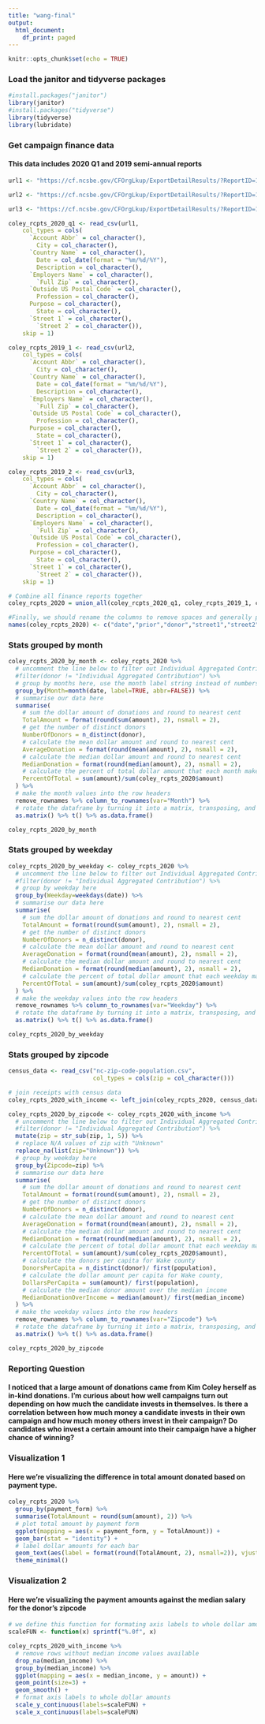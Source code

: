 ```yaml
---
title: "wang-final"
output:
  html_document:
    df_print: paged
---
```


```r
knitr::opts_chunk$set(echo = TRUE)
```

### Load the janitor and tidyverse packages
```r
#install.packages("janitor")
library(janitor)
#install.packages("tidyverse")
library(tidyverse)
library(lubridate)
```

### Get campaign finance data
#### This data includes 2020 Q1 and 2019 semi-annual reports
```r

url1 <- "https://cf.ncsbe.gov/CFOrgLkup/ExportDetailResults/?ReportID=173751&Type=REC&Title=COMMITTEE%20TO%20ELECT%20KIM%20COLEY%20-%202020%20First%20Quarter"

url2 <- "https://cf.ncsbe.gov/CFOrgLkup/ExportDetailResults/?ReportID=170343&Type=REC&Title=COMMITTEE%20TO%20ELECT%20KIM%20COLEY%20-%202019%20Organizational"

url3 <- "https://cf.ncsbe.gov/CFOrgLkup/ExportDetailResults/?ReportID=171712&Type=REC&Title=COMMITTEE%20TO%20ELECT%20KIM%20COLEY%20-%202019%20Year%20End%20Semi-Annual"

coley_rcpts_2020_q1 <- read_csv(url1, 
    col_types = cols(
      `Account Abbr` = col_character(), 
        City = col_character(), 
      `Country Name` = col_character(), 
        Date = col_date(format = "%m/%d/%Y"), 
        Description = col_character(), 
      `Employers Name` = col_character(), 
        `Full Zip` = col_character(), 
      `Outside US Postal Code` = col_character(), 
        Profession = col_character(), 
      Purpose = col_character(), 
        State = col_character(), 
      `Street 1` = col_character(), 
        `Street 2` = col_character()),
    skip = 1)

coley_rcpts_2019_1 <- read_csv(url2, 
    col_types = cols(
      `Account Abbr` = col_character(), 
        City = col_character(), 
      `Country Name` = col_character(), 
        Date = col_date(format = "%m/%d/%Y"), 
        Description = col_character(), 
      `Employers Name` = col_character(), 
        `Full Zip` = col_character(), 
      `Outside US Postal Code` = col_character(), 
        Profession = col_character(), 
      Purpose = col_character(), 
        State = col_character(), 
      `Street 1` = col_character(), 
        `Street 2` = col_character()),
    skip = 1)

coley_rcpts_2019_2 <- read_csv(url3, 
    col_types = cols(
      `Account Abbr` = col_character(), 
        City = col_character(), 
      `Country Name` = col_character(), 
        Date = col_date(format = "%m/%d/%Y"), 
        Description = col_character(), 
      `Employers Name` = col_character(), 
        `Full Zip` = col_character(), 
      `Outside US Postal Code` = col_character(), 
        Profession = col_character(), 
      Purpose = col_character(), 
        State = col_character(), 
      `Street 1` = col_character(), 
        `Street 2` = col_character()),
    skip = 1)

# Combine all finance reports together
coley_rcpts_2020 = union_all(coley_rcpts_2020_q1, coley_rcpts_2019_1, coley_rcpts_2019_2)

#Finally, we should rename the columns to remove spaces and generally promote brevity.
names(coley_rcpts_2020) <- c("date","prior","donor","street1","street2","city","state","zip","country","postal","profession","employer","purpose","type","account","payment_form","description","amount","sum_to_date")

```

### Stats grouped by month
```r
coley_rcpts_2020_by_month <- coley_rcpts_2020 %>%
  # uncomment the line below to filter out Individual Aggregated Contribution donors
  #filter(donor != "Individual Aggregated Contribution") %>%
  # group by months here, use the month label string instead of numbers, and don't abbreviate
  group_by(Month=month(date, label=TRUE, abbr=FALSE)) %>%
  # summarise our data here
  summarise(
    # sum the dollar amount of donations and round to nearest cent
    TotalAmount = format(round(sum(amount), 2), nsmall = 2), 
    # get the number of distinct donors
    NumberOfDonors = n_distinct(donor),
    # calculate the mean dollar amount and round to nearest cent
    AverageDonation = format(round(mean(amount), 2), nsmall = 2), 
    # calculate the median dollar amount and round to nearest cent
    MedianDonation = format(round(median(amount), 2), nsmall = 2), 
    # calculate the percent of total dollar amount that each month makes up
    PercentOfTotal = sum(amount)/sum(coley_rcpts_2020$amount)
  ) %>%
  # make the month values into the row headers
  remove_rownames %>% column_to_rownames(var="Month") %>%
  # rotate the dataframe by turning it into a matrix, transposing, and converting back into a dataframe
  as.matrix() %>% t() %>% as.data.frame()

coley_rcpts_2020_by_month
```

### Stats grouped by weekday
```r
coley_rcpts_2020_by_weekday <- coley_rcpts_2020 %>%
  # uncomment the line below to filter out Individual Aggregated Contribution donors
  #filter(donor != "Individual Aggregated Contribution") %>%
  # group by weekday here
  group_by(Weekday=weekdays(date)) %>%
  # summarise our data here
  summarise(
    # sum the dollar amount of donations and round to nearest cent
    TotalAmount = format(round(sum(amount), 2), nsmall = 2), 
    # get the number of distinct donors
    NumberOfDonors = n_distinct(donor),
    # calculate the mean dollar amount and round to nearest cent
    AverageDonation = format(round(mean(amount), 2), nsmall = 2), 
    # calculate the median dollar amount and round to nearest cent
    MedianDonation = format(round(median(amount), 2), nsmall = 2), 
    # calculate the percent of total dollar amount that each weekday makes up
    PercentOfTotal = sum(amount)/sum(coley_rcpts_2020$amount)
  ) %>%
  # make the weekday values into the row headers
  remove_rownames %>% column_to_rownames(var="Weekday") %>%
  # rotate the dataframe by turning it into a matrix, transposing, and converting back into a dataframe
  as.matrix() %>% t() %>% as.data.frame()

coley_rcpts_2020_by_weekday
```

### Stats grouped by zipcode
```r
census_data <- read_csv("nc-zip-code-population.csv",
                        col_types = cols(zip = col_character()))

# join receipts with census data
coley_rcpts_2020_with_income <- left_join(coley_rcpts_2020, census_data)

coley_rcpts_2020_by_zipcode <- coley_rcpts_2020_with_income %>%
  # uncomment the line below to filter out Individual Aggregated Contribution donors
  #filter(donor != "Individual Aggregated Contribution") %>%
  mutate(zip = str_sub(zip, 1, 5)) %>%
  # replace N/A values of zip with "Unknown"
  replace_na(list(zip="Unknown")) %>%
  # group by weekday here
  group_by(Zipcode=zip) %>%
  # summarise our data here
  summarise(
    # sum the dollar amount of donations and round to nearest cent
    TotalAmount = format(round(sum(amount), 2), nsmall = 2), 
    # get the number of distinct donors
    NumberOfDonors = n_distinct(donor),
    # calculate the mean dollar amount and round to nearest cent
    AverageDonation = format(round(mean(amount), 2), nsmall = 2), 
    # calculate the median dollar amount and round to nearest cent
    MedianDonation = format(round(median(amount), 2), nsmall = 2), 
    # calculate the percent of total dollar amount that each weekday makes up
    PercentOfTotal = sum(amount)/sum(coley_rcpts_2020$amount),
    # calculate the donors per capita for Wake county
    DonorsPerCapita = n_distinct(donor)/ first(population),
    # calculate the dollar amount per capita for Wake county,
    DollarsPerCapita = sum(amount)/ first(population),
    # calculate the median donor amount over the median income
    MedianDonationOverIncome = median(amount)/ first(median_income)
  ) %>%
  # make the weekday values into the row headers
  remove_rownames %>% column_to_rownames(var="Zipcode") %>%
  # rotate the dataframe by turning it into a matrix, transposing, and converting back into a dataframe
  as.matrix() %>% t() %>% as.data.frame()

coley_rcpts_2020_by_zipcode
```

### Reporting Question
#### I noticed that a large amount of donations came from Kim Coley herself as in-kind donations. I'm curious about how well campaigns turn out depending on how much the candidate invests in themselves. Is there a correlation between how much money a candidate invests in their own campaign and how much money others invest in their campaign? Do candidates who invest a certain amount into their campaign have a higher chance of winning?

### Visualization 1
#### Here we're visualizing the difference in total amount donated based on payment type.
```r
coley_rcpts_2020 %>%
  group_by(payment_form) %>%
  summarise(TotalAmount = round(sum(amount), 2)) %>%
  # plot total amount by payment form
  ggplot(mapping = aes(x = payment_form, y = TotalAmount)) +
  geom_bar(stat = "identity") +
  # label dollar amounts for each bar
  geom_text(aes(label = format(round(TotalAmount, 2), nsmall=2)), vjust = -0.3, size = 3.5)+
  theme_minimal()
```

### Visualization 2
#### Here we're visualizing the payment amounts against the median salary for the donor's zipcode
```r
# we define this function for formating axis labels to whole dollar amounts
scaleFUN <- function(x) sprintf("%.0f", x)

coley_rcpts_2020_with_income %>%
  # remove rows without median income values available
  drop_na(median_income) %>%
  group_by(median_income) %>%
  ggplot(mapping = aes(x = median_income, y = amount)) + 
  geom_point(size=3) + 
  geom_smooth() +
  # format axis labels to whole dollar amounts
  scale_y_continuous(labels=scaleFUN) +
  scale_x_continuous(labels=scaleFUN)
```
  
  